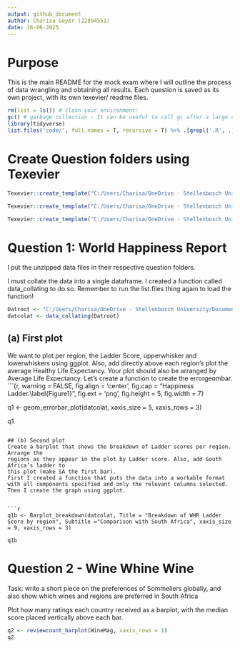 ```yaml
---
output: github_document 
author: Charisa Geyer (22894551)
date: 16-06-2025
---
```


# Purpose

This is the main README for the mock exam where I will outline the process of data wrangling and obtaining all results. Each question is saved as its own project, with its own texevier/ readme files. 


```r
rm(list = ls()) # Clean your environment:
gc() # garbage collection - It can be useful to call gc after a large object has been removed, as this may prompt R to return memory to the operating system.
library(tidyverse)
list.files('code/', full.names = T, recursive = T) %>% .[grepl('.R', .)] %>% as.list() %>% walk(~source(.))
```
# Create Question folders using Texevier
```r

Texevier::create_template("C:/Users/Charisa/OneDrive - Stellenbosch University/Documents/2025/Semester 1/Data_Science/22894551_Mock", "Question 1")

Texevier::create_template("C:/Users/Charisa/OneDrive - Stellenbosch University/Documents/2025/Semester 1/Data_Science/22894551_Mock", "Question 2")

Texevier::create_template("C:/Users/Charisa/OneDrive - Stellenbosch University/Documents/2025/Semester 1/Data_Science/22894551_Mock", "Question 3")

```

# Question 1: World Happiness Report


I put the unzipped data files in their respective question folders.

I must collate the data into a single dataframe. 
I created a function called data_collating to do so.
Remember to run the list.files thing again to load the function!

```r
Datroot <- "C:/Users/Charisa/OneDrive - Stellenbosch University/Documents/2025/Semester 1/Data_Science/22894551_Mock/Question 1/data/Happy"
datcolat <- data_collating(Datroot)
```

## (a) First plot
We want to plot per region, the Ladder Score, upperwhisker and lowerwhiskers using ggplot. Also,
add directly above each region’s plot the average Healthy Life Expectancy. Your plot
should also be arranged by Average Life Expectancy.
Let's create a function to create the errorgeombar. 
```{r, warning =  FALSE, fig.align = 'center', fig.cap = "Happiness Ladder.\\label{Figure1}", fig.ext = 'png', fig.height = 5, fig.width = 7}

q1 <- geom_errorbar_plot(datcolat, xaxis_size = 5, xaxis_rows = 3)

q1

```

## (b) Second plot
Create a barplot that shows the breakdown of Ladder scores per region. Arrange the
regions as they appear in the plot by Ladder score. Also, add South Africa’s ladder to
this plot (make SA the first bar).
First I created a function that puts the data into a workable format with all components specified and only the relevant columns selected. 
Then I create the graph using ggplot. 


```r
q1b <- Barplot_breakdown(datcolat, Title = "Breakdown of WHR Ladder Score by region", Subtitle ="Comparison with South Africa", xaxis_size = 9, xaxis_rows = 3)

q1b
```

<!-- It needs to show what contributes to the Ladder score. so it is best to do a stacked bargraph. -->
<!-- ```{r} -->

<!-- ``` -->


# Question 2 - Wine Whine Wine

Task: write a short piece on the preferences
of Sommeliers globally, and also show which wines and regions are preferred in South Africa

Plot how many ratings each country received as a barplot, with the median score placed
vertically above each bar.
```r
q2 <- reviewcount_barplot(WineMag, xaxis_rows = 1)
q2
```

